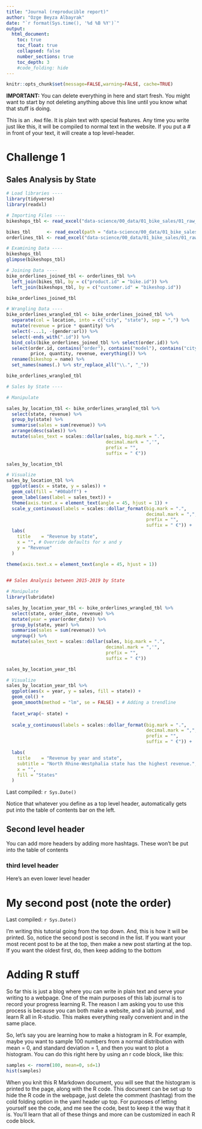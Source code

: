 ```yaml
---
title: "Journal (reproducible report)"
author: "Ozge Beyza Albayrak"
date: "`r format(Sys.time(), '%d %B %Y')`"
output:
  html_document:
    toc: true
    toc_float: true
    collapsed: false
    number_sections: true
    toc_depth: 3
    #code_folding: hide
---
```


```r
knitr::opts_chunk$set(message=FALSE,warning=FALSE, cache=TRUE)
```

**IMPORTANT:** You can delete everything in here and start fresh. You might want to start by not deleting anything above this line until you know what that stuff is doing.

This is an `.Rmd` file. It is plain text with special features. Any time you write just like this, it will be compiled to normal text in the website. If you put a \# in front of your text, it will create a top level-header.

# Challenge 1 

## Sales Analysis by State 
```r

# Load libraries ----
library(tidyverse)
library(readxl)

# Importing Files ----
bikeshops_tbl <- read_excel("data-science/00_data/01_bike_sales/01_raw_data/bikeshops.xlsx")

bikes_tbl      <- read_excel(path = "data-science/00_data/01_bike_sales/01_raw_data/bikes.xlsx")
orderlines_tbl <- read_excel("data-science/00_data/01_bike_sales/01_raw_data/orderlines.xlsx")

# Examining Data ----
bikeshops_tbl
glimpse(bikeshops_tbl)

# Joining Data ----
bike_orderlines_joined_tbl <- orderlines_tbl %>%
  left_join(bikes_tbl, by = c("product.id" = "bike.id")) %>%
  left_join(bikeshops_tbl, by = c("customer.id" = "bikeshop.id"))

bike_orderlines_joined_tbl

# Wrangling Data ----
bike_orderlines_wrangled_tbl <- bike_orderlines_joined_tbl %>% 
  separate(col = location, into = c("city", "state"), sep = ",") %>%
  mutate(revenue = price * quantity) %>%
  select(-...1, -(gender:url)) %>%
  select(-ends_with(".id")) %>%
  bind_cols(bike_orderlines_joined_tbl %>% select(order.id)) %>% 
  select(order.id, contains("order"), contains("model"), contains("city"), contains("state"), 
         price, quantity, revenue, everything()) %>%
  rename(bikeshop = name) %>%
  set_names(names(.) %>% str_replace_all("\\.", "_"))

bike_orderlines_wrangled_tbl

# Sales by State ----

# Manipulate

sales_by_location_tbl <- bike_orderlines_wrangled_tbl %>%
  select(state, revenue) %>%
  group_by(state) %>%
  summarise(sales = sum(revenue)) %>%
  arrange(desc(sales)) %>%
  mutate(sales_text = scales::dollar(sales, big.mark = ".", 
                                     decimal.mark = ",'", 
                                     prefix = "",
                                     suffix = " €"))

sales_by_location_tbl

# Visualize
sales_by_location_tbl %>% 
  ggplot(aes(x = state, y = sales)) +
  geom_col(fill = "#00abff") +
  geom_label(aes(label = sales_text)) +
  theme(axis.text.x = element_text(angle = 45, hjust = 1)) +
  scale_y_continuous(labels = scales::dollar_format(big.mark = ".", 
                                                    decimal.mark = ",", 
                                                    prefix = "", 
                                                    suffix = " €")) +
  labs(
    title    = "Revenue by state",
    x = "", # Override defaults for x and y
    y = "Revenue"
  )
  
theme(axis.text.x = element_text(angle = 45, hjust = 1)) 


## Sales Analysis between 2015-2019 by State

# Manipulate
library(lubridate)

sales_by_location_year_tbl <- bike_orderlines_wrangled_tbl %>%
  select(state, order_date, revenue) %>%
  mutate(year = year(order_date)) %>%
  group_by(state, year) %>%
  summarise(sales = sum(revenue)) %>%
  ungroup() %>%
  mutate(sales_text = scales::dollar(sales, big.mark = ".", 
                                     decimal.mark = ",'", 
                                     prefix = "",
                                     suffix = " €"))

sales_by_location_year_tbl

# Visualize
sales_by_location_year_tbl %>% 
  ggplot(aes(x = year, y = sales, fill = state)) +
  geom_col() +
  geom_smooth(method = "lm", se = FALSE) + # Adding a trendline
  
  facet_wrap(~ state) +
  
  scale_y_continuous(labels = scales::dollar_format(big.mark = ".", 
                                                    decimal.mark = ",", 
                                                    prefix = "", 
                                                    suffix = " €")) +

  labs(
    title    = "Revenue by year and state",
    subtitle = "North Rhine-Westphalia state has the highest revenue.", 
    x = "",
    fill = "States" 
  )

```

Last compiled: `r Sys.Date()`

Notice that whatever you define as a top level header, automatically gets put into the table of contents bar on the left. 

## Second level header

You can add more headers by adding more hashtags. These won't be put into the table of contents

### third level header

Here's an even lower level header

# My second post (note the order)

Last compiled: `r Sys.Date()`

I'm writing this tutorial going from the top down. And, this is how it will be printed. So, notice the second post is second in the list. If you want your most recent post to be at the top, then make a new post starting at the top. If you want the oldest first, do, then keep adding to the bottom

# Adding R stuff

So far this is just a blog where you can write in plain text and serve your writing to a webpage. One of the main purposes of this lab journal is to record your progress learning R. The reason I am asking you to use this process is because you can both make a website, and a lab journal, and learn R all in R-studio. This makes everything really convenient and in the same place. 

So, let's say you are learning how to make a histogram in R. For example, maybe you want to sample 100 numbers from a normal distribution with mean = 0, and standard deviation = 1, and then you want to plot a histogram. You can do this right here by using an r code block, like this:

```r
samples <- rnorm(100, mean=0, sd=1)
hist(samples)
```

When you knit this R Markdown document, you will see that the histogram is printed to the page, along with the R code. This document can be set up to hide the R code in the webpage, just delete the comment (hashtag) from the cold folding option in the yaml header up top. For purposes of letting yourself see the code, and me see the code, best to keep it the way that it is. You'll learn that all of these things and more can be customized in each R code block.